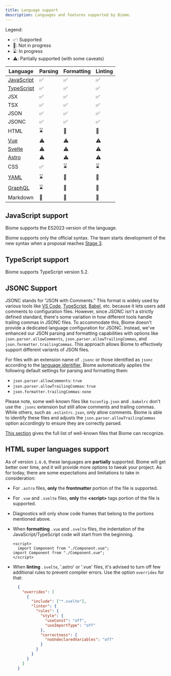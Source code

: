 ```yaml
---
title: Language support
description: Languages and features supported by Biome.
---
```


Legend:
- ✅: Supported
- 🚫: Not in progress
- ⌛️: In progress
- ⚠️: Partially supported (with some caveats)

| Language | Parsing | Formatting | Linting |
| -------- | ------- | ---------- | ------- |
| [JavaScript](#javascript-support) | <span aria-label="Supported" role="img">✅</span> | <span aria-label="Supported" role="img">✅</span> | <span aria-label="Supported" role="img">✅</span> |
| [TypeScript](#typescript-support) | <span aria-label="Supported" role="img">✅</span> | <span aria-label="Supported" role="img">✅</span> | <span aria-label="Supported" role="img">✅</span> |
| JSX | <span aria-label="Supported" role="img">✅</span> | <span aria-label="Supported" role="img">✅</span> | <span aria-label="Supported" role="img">✅</span> |
| TSX | <span aria-label="Supported" role="img">✅</span> | <span aria-label="Supported" role="img">✅</span> | <span aria-label="Supported" role="img">✅</span> |
| JSON | <span aria-label="Supported" role="img">✅</span> | <span aria-label="Supported" role="img">✅</span> | <span aria-label="Supported" role="img">✅</span> |
| JSONC | <span aria-label="Supported" role="img">✅</span> | <span aria-label="Supported" role="img">✅</span> | <span aria-label="Supported" role="img">✅</span> |
| HTML | <span aria-label="In Progress" role="img">⌛️</span> | <span aria-label="Not in Progress" role="img">🚫</span> | <span aria-label="Not in Progress" role="img">🚫</span> |
| [Vue](#html-super-languages-support) | <span aria-label="Partially supported" role="img">⚠️</span> | <span aria-label="Partially supported" role="img">⚠️</span> | <span aria-label="Partially supported" role="img">⚠️</span> |
| [Svelte](#html-super-languages-support) | <span aria-label="Partially supported" role="img">⚠️</span> | <span aria-label="Partially supported" role="img">⚠️</span> | <span aria-label="Partially supported" role="img">⚠️</span> |
| [Astro](#html-super-languages-support) | <span aria-label="Partially supported" role="img">⚠️</span> | <span aria-label="Partially supported" role="img">⚠️</span> | <span aria-label="Partially supported" role="img">⚠️</span> |
| CSS | <span aria-label="Supported" role="img">✅️</span> | <span aria-label="In Progress" role="img">⌛️</span> | <span aria-label="In Progress" role="img">⌛️</span> |
| [YAML](https://github.com/biomejs/biome/issues/2365) | <span aria-label="In Progress" role="img">⌛️</span> | <span aria-label="Not in Progress" role="img">🚫</span> | <span aria-label="Not in Progress" role="img">🚫</span> |
| [GraphQL](https://github.com/biomejs/biome/issues/1927) | <span aria-label="In Progress" role="img">⌛️</span> | <span aria-label="Not in Progress" role="img">🚫</span> | <span aria-label="Not in Progress" role="img">🚫</span> |
| Markdown | <span aria-label="Not in progress" role="img">🚫</span> | <span aria-label="Not in Progress" role="img">🚫</span> | <span aria-label="Not in Progress" role="img">🚫</span> |

## JavaScript support

Biome supports the ES2023 version of the language.

Biome supports only the official syntax. The team starts development of the new syntax when a proposal reaches
[Stage 3](https://github.com/tc39/proposals#stage-3).

## TypeScript support

Biome supports TypeScript version 5.2.

## JSONC Support

JSONC stands for "JSON with Comments." This format is widely used by various tools like [VS Code](https://code.visualstudio.com/docs/languages/json#_json-with-comments), [TypeScript](https://www.typescriptlang.org/docs/handbook/tsconfig-json.html), [Babel](https://babeljs.io/docs/config-files), etc. because it lets users add comments to configuration files. However, since JSONC isn't a strictly defined standard, there's some variation in how different tools handle trailing commas in JSONC files. To accommodate this, Biome doesn't provide a dedicated language configuration for JSONC. Instead, we've enhanced our JSON parsing and formatting capabilities with options like `json.parser.allowComments`, `json.parser.allowTrailingCommas`, and `json.formatter.trailingCommas`. This approach allows Biome to effectively support different variants of JSON files.

For files with an extension name of `.jsonc` or those identified as `jsonc` according to the [language identifier](https://code.visualstudio.com/docs/languages/identifiers), Biome automatically applies the following default settings for parsing and formatting them:

- `json.parser.allowComments`: `true`
- `json.parser.allowTrailingCommas`: `true`
- `json.formatter.trailingCommas`: `none`

Please note, some well-known files like `tsconfig.json` and `.babelrc` don't use the `.jsonc` extension but still allow comments and trailing commas. While others, such as `.eslintrc.json`, only allow comments. Biome is able to identify these files and adjusts the `json.parser.allowTrailingCommas` option accordingly to ensure they are correctly parsed.

[This section](../../guides/how-biome-works#well-known-files) gives the full list of well-known files that Biome can recognize.

## HTML super languages support

As of version `1.6.0`, these languages are **partially** supported. Biome will get better over time, and it will provide more options to tweak your project. As for today, there are some expectations and limitations to take in consideration:
- For `.astro` files, **only** the **frontmatter** portion of the file is supported.
- For `.vue` and `.svelte` files, **only** the **\<script\>** tags portion of the file is supported.
- Diagnostics will only show code frames that belong to the portions mentioned above.
- When **formatting** `.vue` and `.svelte` files, the indentation of the JavaScript/TypeScript code will start from the beginning.

  ```vue title="file.vue" del={2} ins={3}
  <script>
    import Component from "./Component.vue";
  import Component from "./Component.vue";
  </script>
  ```

- When **linting** `.svelte`, '.astro' or '.vue' files, it's advised to turn off few additional rules to prevent compiler errors. Use the option `overrides` for that:

  ```json
    {
      "overrides": [
        {
          "include": ["*.svelte"],
          "linter": {
            "rules": {
              "style": {
                "useConst": "off",
                "useImportType": "off"
              },
              "correctness": {
                "noUndeclaredVariables": "off"
              }
            }
          }
        }
      ]
    }
    ```